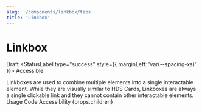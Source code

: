 ```yaml
---
slug: '/components/linkbox/tabs'
title: 'Linkbox'
---
```




# Linkbox

<StatusLabel type="alert">Draft</StatusLabel>
<StatusLabel type="success" style={{ marginLeft: 'var(--spacing-xs)' }}>
  Accessible
</StatusLabel>

<LeadParagraph>
  Linkboxes are used to combine multiple elements into a single interactable element. While they are visually similar to HDS Cards, Linkboxes are always a single clickable link and they cannot contain other interactable elements.
</LeadParagraph>

<PageTabs pageContext={props.pageContext}>
  <PageTabs.TabList>
    <PageTabs.Tab href="/">Usage</PageTabs.Tab>
    <PageTabs.Tab href="/code">Code</PageTabs.Tab>
    <PageTabs.Tab href="/accessibility">Accessibility</PageTabs.Tab>
  </PageTabs.TabList>
  <PageTabs.TabPanel>{props.children}</PageTabs.TabPanel>
</PageTabs>

